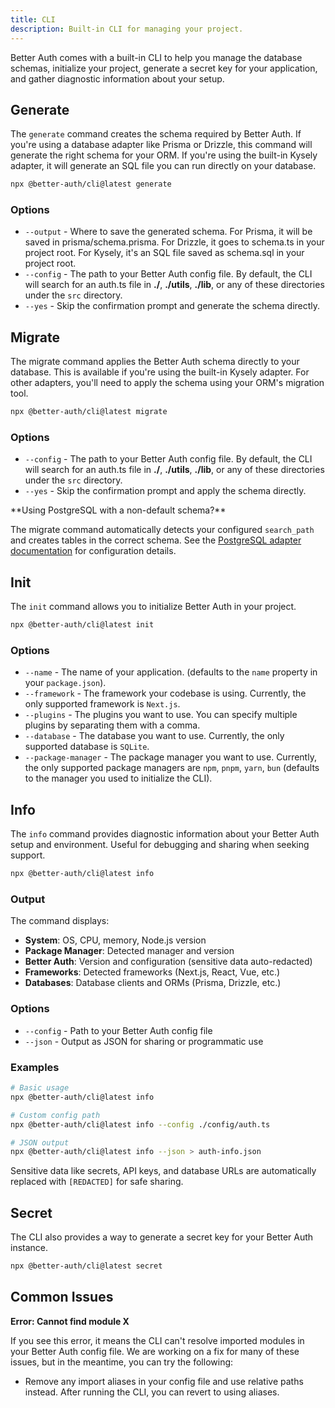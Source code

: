 ```yaml
---
title: CLI
description: Built-in CLI for managing your project.
---
```


Better Auth comes with a built-in CLI to help you manage the database schemas, initialize your project, generate a secret key for your application, and gather diagnostic information about your setup.

## Generate

The `generate` command creates the schema required by Better Auth. If you're using a database adapter like Prisma or Drizzle, this command will generate the right schema for your ORM. If you're using the built-in Kysely adapter, it will generate an SQL file you can run directly on your database.

```bash title="Terminal"
npx @better-auth/cli@latest generate
```

### Options

- `--output` - Where to save the generated schema. For Prisma, it will be saved in prisma/schema.prisma. For Drizzle, it goes to schema.ts in your project root. For Kysely, it's an SQL file saved as schema.sql in your project root.
- `--config` - The path to your Better Auth config file. By default, the CLI will search for an auth.ts file in **./**, **./utils**, **./lib**, or any of these directories under the `src` directory.
- `--yes` - Skip the confirmation prompt and generate the schema directly.


## Migrate

The migrate command applies the Better Auth schema directly to your database. This is available if you're using the built-in Kysely adapter. For other adapters, you'll need to apply the schema using your ORM's migration tool.

```bash title="Terminal"
npx @better-auth/cli@latest migrate
```

### Options

- `--config` - The path to your Better Auth config file. By default, the CLI will search for an auth.ts file in **./**, **./utils**, **./lib**, or any of these directories under the `src` directory.
- `--yes` - Skip the confirmation prompt and apply the schema directly.

<Callout type="info">
**Using PostgreSQL with a non-default schema?**

The migrate command automatically detects your configured `search_path` and creates tables in the correct schema. See the [PostgreSQL adapter documentation](/docs/adapters/postgresql#use-a-non-default-schema) for configuration details.
</Callout>

## Init

The `init` command allows you to initialize Better Auth in your project.

```bash title="Terminal"
npx @better-auth/cli@latest init
```

### Options

- `--name` - The name of your application. (defaults to the `name` property in your `package.json`).
- `--framework` - The framework your codebase is using. Currently, the only supported framework is `Next.js`.
- `--plugins` - The plugins you want to use. You can specify multiple plugins by separating them with a comma.
- `--database` - The database you want to use. Currently, the only supported database is `SQLite`.
- `--package-manager` - The package manager you want to use. Currently, the only supported package managers are `npm`, `pnpm`, `yarn`, `bun` (defaults to the manager you used to initialize the CLI).

## Info

The `info` command provides diagnostic information about your Better Auth setup and environment. Useful for debugging and sharing when seeking support.

```bash title="Terminal"
npx @better-auth/cli@latest info
```

### Output

The command displays:
- **System**: OS, CPU, memory, Node.js version
- **Package Manager**: Detected manager and version
- **Better Auth**: Version and configuration (sensitive data auto-redacted)
- **Frameworks**: Detected frameworks (Next.js, React, Vue, etc.)
- **Databases**: Database clients and ORMs (Prisma, Drizzle, etc.)

### Options

- `--config` - Path to your Better Auth config file
- `--json` - Output as JSON for sharing or programmatic use

### Examples

```bash
# Basic usage
npx @better-auth/cli@latest info

# Custom config path
npx @better-auth/cli@latest info --config ./config/auth.ts

# JSON output
npx @better-auth/cli@latest info --json > auth-info.json
```

Sensitive data like secrets, API keys, and database URLs are automatically replaced with `[REDACTED]` for safe sharing.

## Secret

The CLI also provides a way to generate a secret key for your Better Auth instance.

```bash title="Terminal"
npx @better-auth/cli@latest secret
```

## Common Issues

**Error: Cannot find module X**

If you see this error, it means the CLI can't resolve imported modules in your Better Auth config file. We are working on a fix for many of these issues, but in the meantime, you can try the following:

- Remove any import aliases in your config file and use relative paths instead. After running the CLI, you can revert to using aliases.